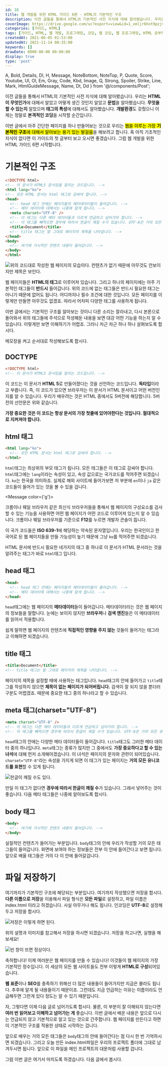 ```yaml
---
id: 18
title: 웹 개발을 위한 HTML 가이드 6편 - HTML의 기본적인 구조
description: 이전 글들을 통해서 HTML의 기본적인 사전 지식에 대해 알아봤습니다. 우리는 HTML이 무엇인가에 대해서 알았고 어떻게 생긴 것인지 알았고 문법을 알아봤습니다. 무엇을 할 수 있는지 알았으며 태그의 특성에 대해서도 알아봤습니다. 개발환경도 갖췄으니 이제는 정말로 본격적인 코딩을 시작할 순간입니다. 이번 글에서 아주 간단한 페이지를 하나 만들어보는 것으로 우리는 웹을 이루는 가장 기본적인 구조에 대해서 알아보는 용기 있는 발걸음을 해보려고 합니다. 혹 아직 기초적인 지식이 없다면 이 가이드의 첫 글부터 보고 오시면 좋겠습니다. 그럼 웹 개발을 위한 HTML 가이드 6편 시작합니다.
coverImage: https://drive.google.com/uc?export=view&id=1_xmljr6hot9pzjv76n0quy1LvtbwCW1-
categories: [가이드, HTML]
tags: [가이드, HTML, 웹 개발, 프로그래밍, 코딩, 웹 코딩, 웹 프로그래밍, HTML 공부하기, HTML 초보, HTML의 기본구조]
createdAt: 2021-06-05 01:53:00
updatedAt: 2021-11-14 00:35:00
keywords: []
drawDate: 0000-00-00 00:00:00
display: true
type: 'post'
---
```


  A, Bold, Details, Dl, H, Message, NoteBottom, NoteTop, P,
  Quote, Score, Youtube, Ul, Ol, Em, Gray, Code, Kbd, Image,
  Q, Strong, Spoiler, Strike, Line, Mark, HtmlGuideMessage, Name,
  Dt, Dd
} from '@/components/Post';

<HtmlGuideMessage />

이전 글들을 통해서 HTML의 기본적인 사전 지식에 대해 알아봤습니다. 우리는 **HTML이 무엇인가**에 대해서 알았고 어떻게 생긴 것인지 알았고 **문법**을 알아봤습니다. **무엇을 할 수 있는지** 알았으며 **태그의 특성**에 대해서도 알아봤습니다. **개발환경**도 갖췄으니 이제는 정말로 **본격적인 코딩**을 시작할 순간입니다.

<P>이번 글에서 아주 간단한 페이지를 하나 만들어보는 것으로 우리는 <Mark>웹을 이루는 가장 <Strong>기본적인 구조</Strong>에 대해서 알아보는 용기 있는 발걸음</Mark>을 해보려고 합니다. 혹 아직 기초적인 지식이 없다면 이 가이드의 첫 글부터 보고 오시면 좋겠습니다. 그럼 웹 개발을 위한 HTML 가이드 6편 시작합니다.</P>

# 기본적인 구조
```html
<!DOCTYPE html>
<!-- 이 문서가 HTML5 문서임을 알리는 코드입니다. -->
<html lang="ko">
<!-- 모든 HTML 문서는 html 태그로 감싸야 합니다. -->
<head>
  <!-- head 태그 안에는 페이지들의 메타데이터들이 들어갑니다. -->
  <!-- 메타 데이터에 대해서는 나중에 알게 됩니다. -->
  <meta charset="UTF-8" />
  <!-- 이 태그는 다른 메타 데이터들과 다르게 언급하고 넘어가야 합니다. -->
  <!-- 이 태그를 빼먹으면 경우에 따라서 한글이 깨질 수가 있습니다. UTF-8은 거의 모든 유니코드를 표현할 수 있는 체계입니다. -->
  <title>Document</title>
  <!-- title 태그는 말 그대로 페이지의 제목을 나타냅니다. -->
</head>
<body>
  <!-- 여기에 가시적인 컨텐츠 내용이 들어갑니다. -->
</body>
</html>
```

![위의 코드대로 작성한 웹 페이지의 모습이다. 컨텐츠가 없기 때문에 아무것도 안보이지만 제목은 보인다.](https://drive.google.com/uc?export=view&id=1RBRhpLn6GYk27el-M4DHzzTSIrKyPcFU)

웹 페이지들은 **HTML의 태그**로 이루어져 있습니다. 그리고 하나의 페이지에는 아주 기본적인 태그들이 **반드시** 들어갑니다. 위의 코드에 없는 태그들은 반드시 필요한 태그는 아니기 때문에 없어도 됩니다. 어디까지나 필수 조건에 대한 것입니다. 모든 페이지를 이렇게만 만들면 아무것도 없겠죠. 따라서 어차피 다양한 태그를 사용하게 됩니다.

이번 글에서는 기본적인 구조를 알아보는 것이니 다른 소리는 잘라내고, 다시 본론으로 돌아와서 위의 태그들에 주석으로 작성해둔 내용을 보면 대강 어떤 기능을 하는지 알 수 있습니다. 이렇게만 보면 이해하기가 어렵죠. 그러니 차근 차근 하나 하나 살펴보도록 합시다.

메모장을 켜고 순서대로 작성해보도록 합시다.

## DOCTYPE
```html
<!DOCTYPE html>
<!-- 이 문서가 HTML5 문서임을 알리는 코드입니다. -->
```

이 코드는 이 문서가 **HTML 5**로 만들어졌다는 것을 선언하는 코드입니다. **독타입**이라고 부릅니다. 즉, 이 코드가 있으면 브라우저는 이 문서가 HTML 문서이고 어떤 버전인지를 알 수 있습니다. 우리가 배우려는 것은 HTML 중에서도 5버전에 해당합니다. 5버전의 선언문은 위와 같습니다.

**가장 중요한 것은 이 코드는 항상 문서의 가장 첫줄에 있어야한다는 것입니다. 절대적으로 지켜져야 합니다.**

## html 태그
```html
<html lang="ko">
  <!-- 모든 HTML 문서는 html 태그로 감싸야 합니다. -->
</html>
```

`html`태그는 최상위의 부모 태그가 됩니다. 모든 태그들은 이 태그로 감싸야 합니다. `html`태그에는 `lang`이라는 속성이 있고, 속성 값으로는 국가코드를 적어주면 되겠습니다. `ko`는 한국을 의미하죠. 실제로 해외 사이트에 들어가보면 저 부분에 `en`이나 `ja` 같은 코드들이 들어가 있는 것을 볼 수 있을 겁니다.

<Message color={'g'}>
  <p>크롬이나 웨일 브라우저 같은 최신식 브라우저들을 통해서 웹 페이지의 구성요소를 검사할 수 있는 기능을 사용하면 어떤 웹 페이지가 어떤 코드로 이루어져 있는지 알 수 있습니다. 크롬이나 웨일 브라우저를 기준으로 <Strong>F12</Strong>를 누르면 개발자 콘솔이 뜹니다.</p>
</Message>

이 국가 코드들은 **ISO 639-1**에 해당하는 약속된 문자열입니다. 우리는 한국인이고 한국어로 된 웹 페이지들을 만들 가능성이 높기 때문에 그냥 `ko`를 적어주면 되겠습니다.

HTML 문서에 반드시 필요한 네가지의 태그 중 하나로 이 문서가 HTML 문서라는 것을 알려주는 태그가 바로 `html`태그 입니다.

## head 태그
```html
<head>
  <!-- head 태그 안에는 페이지들의 메타데이터들이 들어갑니다. -->
  <!-- 메타 데이터에 대해서는 나중에 알게 됩니다. -->
</head>
```

`head`태그에는 웹 페이지의 **메타데이터**들이 들어갑니다. 메타데이터라는 것은 웹 페이지의 정보들을 말합니다. 눈에는 보이지 않지만 **브라우저**나 **검색 엔진**들은 이 메타데이터를 읽어서 적용합니다.

쉽게 말하면 웹 페이지의 컨텐츠에 **직접적인 영향을 주지 않는** 것들이 들어가는 태그라고 이해하면 되겠습니다.

## title 태그
```html
<title>Document</title>
<!-- title 태그는 말 그대로 페이지의 제목을 나타냅니다. -->
```

페이지의 제목을 설정할 때에 사용하는 태그입니다. `head`태그의 안에 들어가고 `title`태그를 작성하지 않으면 **제목이 없는 페이지가 되어버립니다.** 검색이 잘 되지 않을 뿐더러 구분도 어렵겠죠. 때문에 중요한 태그 중의 하나라고 할 수 있습니다.

## meta 태그(charset="UTF-8")
```html
<meta charset="UTF-8" />
<!-- 이 태그는 다른 메타 데이터들과 다르게 언급하고 넘어가야 합니다. -->
<!-- 이 태그를 빼먹으면 경우에 따라서 한글이 깨질 수가 있습니다. UTF-8은 거의 모든 유니코드를 표현할 수 있는 체계입니다. -->
```

`head`태그의 안에는 다양한 메타 데이터들이 들어갑니다. `title`태그도 그러한 메타 데이터 중의 하나입니다. `meta`태그는 종류가 많지만 그 중에서도 **가장 중요하다고 할 수 있는 녀석**에 대해 먼저 소개해야겠습니다. 이 녀석은 페이지의 문자와 관련이 되어있습니다. `charset="UTF-8"`라는 속성을 가지게 되면 이 태그가 있는 페이지는 **거의 모든 유니코드를 표현**할 수 있게 됩니다.

![한글이 깨질 수도 있다.](https://drive.google.com/uc?export=view&id=1eMWzyOIVjAfv6R0T34IiMZG7BJfrV8oE)

만일 이 태그가 없다면 **경우에 따라서 한글이 깨질 수**가 있습니다. 그래서 넣어주는 것이 좋습니다. 다음 메타 태그들은 나중에 알아보도록 합시다.

## body 태그
```html
<body>
  <!-- 여기에 가시적인 컨텐츠 내용이 들어갑니다. -->
</body>
```

실질적인 컨텐츠가 들어가는 부분입니다. `body`태그의 안에 우리가 작성할 거의 모든 태그들이 들어갑니다. 화면에 보여야 하는 정보들은 전부 이 안에 들어간다고 보면 됩니다. 앞으로 배울 태그들은 거의 다 이 안에 들어갈겁니다.

# 파일 저장하기
<P>여기까지가 기본적인 구조에 해당되는 부분입니다. 여기까지 작성했으면 저장을 합시다. <Strong>다른 이름으로 저장</Strong>을 이용해서 파일 형식은 <Strong>모든 파일</Strong>로 설정하고, 파일 이름은 <Name>index.html</Name> 이라고 하겠습니다. 사실 아무거나 해도 됩니다. 인코딩은 <Strong>UTF-8</Strong>로 설정해두고 저장을 합시다.</P>

![저장은 이렇게 하면 된다.](https://drive.google.com/uc?export=view&id=1MSmz4cGQC5UtnFB6h-x2yA8p_BtKo6pg)

위의 설명과 이미지를 참고해서 저장을 하시면 되겠습니다. 저장을 하고나면, 실행을 해보세요!

![빈 창이 뜨면 정상이다.](https://drive.google.com/uc?export=view&id=1f83UAD9QoBOZvCWXO8HatZZSbQCDt3t2)

축하합니다! 이제 여러분은 웹 페이지를 만들 수 있습니다! 이것들이 웹 페이지의 가장 기본적인 정수입니다. 이 세상의 모든 웹 사이트들도 전부 이렇게 **HTML로 구성**되어있습니다.

**웹 표준**이나 **SEO**를 충족하기 위해선 더 많은 내용들이 들어가지만 지금은 몰라도 됩니다. 추후에 알게 될 내용들이기 때문이죠. 그런데도 지금 언급하는 이유는 이름이라도 언급해두면 그런게 있다 정도는 알 수 있기 때문입니다.

<Line />

자, 그렇다면 이제 다음 글로 넘어가도록 합시다. 물론, 이 부분이 잘 이해되지 않는다면 **여러 번 읽어보고 이해하고 넘어가는 게** 좋습니다. 이번 글에서 배운 내용은 앞으로 다시는 언급되지 않고 기본적으로 알고 있는 것으로 간주합니다. 웹 페이지를 만든다고 하면 이 기본적인 구조를 적용한 상태로 시작하는 겁니다.

<P>앞으로 배우는 거의 모든 태그들은 <Code>body</Code>태그의 안에 들어간다는 점 다시 한 번 기억하시면 되겠습니다. 그리고 오늘 만든 <Name>index.html</Name>파일은 우리의 프로젝트 폴더에 그대로 남겨두시면 됩니다. 앞으로 이 파일을 메인 프로젝트의 대문처럼 사용할 겁니다.</P>

그럼 이번 글은 여기서 마치도록 하겠습니다. 다음 글에서 봅시다.
